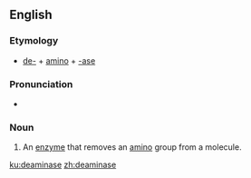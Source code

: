 ==English==

===Etymology===
*[[de-]] + [[amino]] + [[-ase]]

===Pronunciation===
* {{a|UK}} {{IPA|/diːˈæmɪneɪz/|lang=en}}

===Noun===
{{en-noun}}

# An [[enzyme]] that removes an [[amino]] group from a molecule.

[[ku:deaminase]]
[[zh:deaminase]]